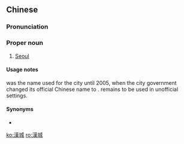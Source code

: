 {{also|汉城}}
==Chinese==
{{zh-forms|s=汉城}}
{{wikipedia|lang=zh}}

===Pronunciation===
{{zh-pron
|m=Hànchéng
|c=hon3 sing4
|h=pfs=Hon-sàng
|md=Háng-siàng
|mn=Hàn-siâⁿ
|w=2hoe zen
|cat=pn
}}

===Proper noun===
{{zh-proper noun}}

# [[Seoul]]

====Usage notes====
{{lang|zh|漢城／汉城}} was the name used for the city until 2005, when the city government changed its official Chinese name to {{zh-l|首爾}}. {{lang|zh|漢城／汉城}} remains to be used in unofficial settings.

====Synonyms====
* {{zh-l|首爾}}

{{zh-cat|Capital cities|Cities}}

[[ko:漢城]]
[[ro:漢城]]